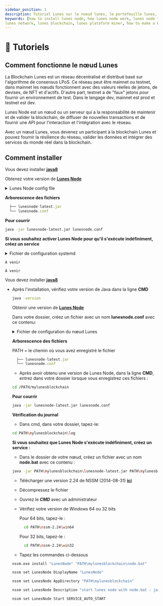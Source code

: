 ```yaml
---
sidebar_position: 1
description: Tutoriel Lunes sur le noeud lunes, le portefeuille lunes, sur tout!
keywords: [how to install lunes node, how lunes node work, lunes node tutorial, how to miner in lunes network, 
lunes network, lunes blockchain, lunes plataform miner, how to make a POS in lunes plataform]
---
```



# 📝 Tutoriels

## Comment fonctionne le nœud Lunes

La Blockchain Lunes est un réseau décentralisé et distribué basé sur l'algorithme de consensus LPoS. Ce réseau peut être mainnet ou testnet, dans mainnet les nœuds fonctionnent avec des valeurs réelles de jetons, de devises, de NFT et d'actifs. D'autre part, testnet a de "faux" jetons pour fournir un environnement de test.
Dans le langage dev, mainnet est prod et testnet est dev.

Lunes Node est un nœud ou un serveur qui a la responsabilité de maintenir et de valider la blockchain, de diffuser de nouvelles transactions et de fournir une API pour l'interaction et l'intégration avec le réseau.

Avec un nœud Lunes, vous devenez un participant à la blockchain Lunes et pouvez fournir la résilience du réseau, valider les données et intégrer des services du monde réel dans la blockchain.

## Comment installer

<Tabs>
  <TabItem value="🐧 Linux" label="🐧 Linux" default>

  Vous devez installer **[java8](http://www.google.com/search?q=how+to+install+java+8+linux)**

  Obtenez votre version de **[Lunes Node](./releases)**

  <details>
    <summary>Lunes Node config file</summary>

```yml title="lunesnode.conf"
# Minimum requis pour fonctionner
lunes {
    # où la blockchain sera-t-elle persistante
    directory = "./"

    # choisissez votre chaine MAINNET ou TESTNET
    blockchain.type = ""

    # mettez ip: port de n importe quel nœud de la chaîne que vous choisissez
    # MAINNET 5.196.155.34:7770
    # TESTNET 5.196.155.46:7770
    network.known-peers = [""]

    # Il cachera (cryptera) votre seed
    wallet.password = ""

    # Votre seed hachée en BASED58
    wallet.seed = ""
  }
  ```

- Fichier de configuration complet **[ici](https://github.com/lunes-platform/lunesnode/blob/master/src/main/resources/application.conf)**

</details>


  **Arborescence des fichiers**

  ```js title="/path/mylunesblockchain/"
    ├── lunesnode-latest.jar
    └── lunesnode.conf
  ```

  **Pour courrir**

  ```bash
  java -jar lunesnode-latest.jar lunesnode.conf
  ```

  **Si vous souhaitez activer Lunes Node pour qu'il s'exécute indéfiniment, créez un service**

  <details>
    <summary>Fichier de configuration systemd</summary>

  ```systemd title="/etc/systemd/system/lunesnode.service"
  [Unit]
  Description = Lunes Node Blockchain
  After = network.target

  [Service]
  WorkingDirectory = /path/mylunesblockchain/
  ExecStart = /usr/bin/java -jar lunesnode-latest.jar lunesnode.conf
  Restart = always
  RestartSec = 30s
  StandardOutput = journal
  StandardError = journal
  SyslogIdentifier = lunesnode

  [Install]
  WantedBy = multi-user.target
  ```

  </details>

  </TabItem>

<TabItem value="🐳 Docker" label="🐳 Docker">

  ```text
  À venir
  ```

</TabItem>

<TabItem value="🍎 MacOs" label="🍎 MacOs">

  ```text
  À venir
  ```

</TabItem>

<TabItem value="🪟 Windows" label="🪟 Windows">

  Vous devez installer **[java8](https://www.java.com/pt-BR/download/)**

- Après l'installation, vérifiez votre version de Java dans la ligne **CMD**
  
  ```bash
  java -version
  ```

  Obtenir une version de **[Lunes Node](./releases)**

  Dans votre dossier, créez un fichier avec un nom **lunesnode.conf** avec ce contenu:

  <details>
    <summary>Fichier de configuration du nœud Lunes</summary>

  ```yml title="lunesnode.conf"
  # Minimum requis pour fonctionner
  lunes {
    # où la blockchain sera-t-elle persistante
    directory = "./"

    # choisissez votre chaine MAINNET ou TESTNET
    blockchain.type = ""

    # mettez ip: port de n importe quel nœud de la chaîne que vous choisissez
    # MAINNET 5.196.155.34:7770
    # TESTNET 5.196.155.46:7770
    network.known-peers = [""]

    # Il cachera (cryptera) votre semence
    wallet.password = ""

    # Votre seed hachée en BASED58
    wallet.seed = ""
  }
  ```

  - Fichier de configuration complet **[ici](https://github.com/lunes-platform/lunesnode/blob/master/src/main/resources/application.conf)**

  </details>

  **Arborescence des fichiers**

  PATH = le chemin où vous avez enregistré le fichier

  ```js title="/PATH/mylunesblockchain/"
    ├── lunesnode-latest.jar
    └── lunesnode.conf
  ```

  - Après avoir obtenu une version de Lunes Node, dans la ligne **CMD**, entrez dans votre dossier lorsque vous enregistrez ces fichiers :
 
  ```bash
  cd /PATH/mylunesblockchain
  ```
  
  **Pour courrir**

  ```bash
  java -jar lunesnode-latest.jar lunesnode.conf
  ```

  **Vérification du journal**

  - Dans cmd, dans votre dossier, tapez-le:

  ```bash
  cd PATH\mylunesblockchain\log
  ```

  **Si vous souhaitez que Lunes Node s'exécute indéfiniment, créez un service :**

  - Dans le dossier de votre nœud, créez un fichier avec un nom **node.bat** avec ce contenu :
  
  ```bash
  java -jar PATH\mylunesblockchain\lunesnode-latest.jar PATH\mylunesblockchain\lunesnode.conf
  ```

  - Télécharger une version 2.24 de NSSM (2014-08-31) **[ici](http://nssm.cc/release/nssm-2.24.zip)**

  - Décompressez le fichier

  - Ouvrez le ***CMD*** avec un administrateur

  - Vérifiez votre version de Windows 64 ou 32 bits

    Pour 64 bits, tapez-le :
    
    ```bash
      cd PATH\nssm-2.24\win64
    ```

    Pour 32 bits, tapez-le :
    
    ```bash
      cd PATH\nssm-2.24\win32
    ```

  - Tapez les commandes ci-dessous

  ```bash
  nssm.exe install "LunesNode" "PATH\mylunesblockchain\node.bat"
  ```
  
  ```bash
  nssm set LunesNode DisplayName "LunesNode"
  ```

  ```bash
  nssm set LunesNode AppDirectory "PATH\mylunesblockchain"
  ```

  ```bash
  nssm set LunesNode Description "start lunes node with node.bat : java -jar PATH/lunesnode-latest.jar PATH/lunesnode.conf"
  ```

  ```bash
  nssm set LunesNode Start SERVICE_AUTO_START
  ```

</TabItem>

</Tabs>
